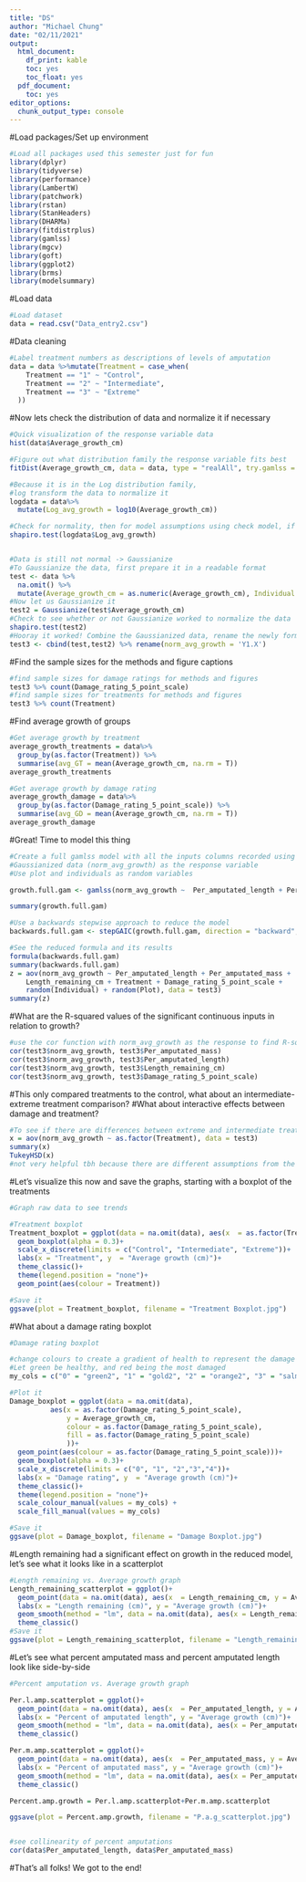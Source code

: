 ---
title: "DS"
author: "Michael Chung"
date: "02/11/2021"
output: 
  html_document:
    df_print: kable
    toc: yes
    toc_float: yes
  pdf_document:
    toc: yes
editor_options:
  chunk_output_type: console
---
#Load packages/Set up environment
```{r message=FALSE, warning=FALSE}
#Load all packages used this semester just for fun
library(dplyr)
library(tidyverse)
library(performance)
library(LambertW)
library(patchwork)
library(rstan)
library(StanHeaders)
library(DHARMa)
library(fitdistrplus)
library(gamlss)
library(mgcv)
library(goft)
library(ggplot2)
library(brms)
library(modelsummary)
```

#Load data
```{r message=FALSE, warning=FALSE}
#Load dataset 
data = read.csv("Data_entry2.csv")
```

#Data cleaning
```{r message=FALSE, warning=FALSE}
#Label treatment numbers as descriptions of levels of amputation 
data = data %>%mutate(Treatment = case_when(
    Treatment == "1" ~ "Control",
    Treatment == "2" ~ "Intermediate",
    Treatment == "3" ~ "Extreme"
  ))
```


#Now lets check the distribution of data and normalize it if necessary
```{r message=FALSE, warning=FALSE}

#Quick visualization of the response variable data
hist(data$Average_growth_cm)

#Figure out what distribution family the response variable fits best
fitDist(Average_growth_cm, data = data, type = "realAll", try.gamlss = T)

#Because it is in the Log distribution family,
#log transform the data to normalize it
logdata = data%>%
  mutate(Log_avg_growth = log10(Average_growth_cm))

#Check for normality, then for model assumptions using check model, if normal, use lm 
shapiro.test(logdata$Log_avg_growth)


#Data is still not normal -> Gaussianize
#To Gaussianize the data, first prepare it in a readable format
test <- data %>% 
  na.omit() %>%
  mutate(Average_growth_cm = as.numeric(Average_growth_cm), Individual = as.factor(Individual), Plot = as.factor(Plot))
#Now let us Gaussianize it 
test2 = Gaussianize(test$Average_growth_cm)
#Check to see whether or not Gaussianize worked to normalize the data 
shapiro.test(test2)
#Hooray it worked! Combine the Gaussianized data, rename the newly formed column
test3 <- cbind(test,test2) %>% rename(norm_avg_growth = 'Y1.X')
```

#Find the sample sizes for the methods and figure captions 
```{r}

#find sample sizes for damage ratings for methods and figures
test3 %>% count(Damage_rating_5_point_scale)
#find sample sizes for treatments for methods and figures
test3 %>% count(Treatment)

```

#Find average growth of groups
```{r}
#Get average growth by treatment 
average_growth_treatments = data%>%
  group_by(as.factor(Treatment)) %>%
  summarise(avg_GT = mean(Average_growth_cm, na.rm = T))
average_growth_treatments

#Get average growth by damage rating 
average_growth_damage = data%>%
  group_by(as.factor(Damage_rating_5_point_scale)) %>%
  summarise(avg_GD = mean(Average_growth_cm, na.rm = T))
average_growth_damage

```


#Great! Time to model this thing
```{r message=FALSE, warning=FALSE}
#Create a full gamlss model with all the inputs columns recorded using test3 as the data set
#Gaussianized data (norm_avg_growth) as the response variable
#Use plot and individuals as random variables

growth.full.gam <- gamlss(norm_avg_growth ~  Per_amputated_length + Per_amputated_mass + Length_remaining_cm  + Mass_remaining_g + Amputated_mass_g + Amputated_length_cm +  Initial_mass_g + Treatment + Initial_length_cm + Holdfast_presence_absence + Treatment:Damage_rating_5_point_scale + Damage_rating_5_point_scale + random(Individual) + random(Plot), data = test3, control = gamlss.control(n.cyc = 150))

summary(growth.full.gam)

#Use a backwards stepwise approach to reduce the model
backwards.full.gam <- stepGAIC(growth.full.gam, direction = "backward", trace = F)

#See the reduced formula and its results
formula(backwards.full.gam)
summary(backwards.full.gam)
z = aov(norm_avg_growth ~ Per_amputated_length + Per_amputated_mass + 
    Length_remaining_cm + Treatment + Damage_rating_5_point_scale + 
    random(Individual) + random(Plot), data = test3)
summary(z)
```

#What are the R-squared values of the significant continuous inputs in relation to growth?
```{r}
#use the cor function with norm_avg_growth as the response to find R-squared values
cor(test3$norm_avg_growth, test3$Per_amputated_mass)
cor(test3$norm_avg_growth, test3$Per_amputated_length)
cor(test3$norm_avg_growth, test3$Length_remaining_cm)
cor(test3$norm_avg_growth, test3$Damage_rating_5_point_scale)
```

#This only compared treatments to the control, what about an intermediate-extreme treatment comparison?
#What about interactive effects between damage and treatment?
```{r message=FALSE, warning=FALSE}
#To see if there are differences between extreme and intermediate treatments, run a TukeyHSD
x = aov(norm_avg_growth ~ as.factor(Treatment), data = test3)
summary(x)
TukeyHSD(x)
#not very helpful tbh because there are different assumptions from the gamlss model 
```

#Let's visualize this now and save the graphs, starting with a boxplot of the treatments 
```{r message=FALSE, warning=FALSE}
#Graph raw data to see trends 

#Treatment boxplot
Treatment_boxplot = ggplot(data = na.omit(data), aes(x  = as.factor(Treatment), y = Average_growth_cm, colour = Treatment, fill = Treatment))+
  geom_boxplot(alpha = 0.3)+
  scale_x_discrete(limits = c("Control", "Intermediate", "Extreme"))+
  labs(x = "Treatment", y  = "Average growth (cm)")+
  theme_classic()+ 
  theme(legend.position = "none")+
  geom_point(aes(colour = Treatment))

#Save it
ggsave(plot = Treatment_boxplot, filename = "Treatment Boxplot.jpg")
```

#What about a damage rating boxplot
```{r message=FALSE, warning=FALSE}
#Damage rating boxplot

#change colours to create a gradient of health to represent the damage ratings
#Let green be healthy, and red being the most damaged
my_cols = c("0" = "green2", "1" = "gold2", "2" = "orange2", "3" = "salmon2", "4" = "red2") 

#Plot it
Damage_boxplot = ggplot(data = na.omit(data),
          aes(x = as.factor(Damage_rating_5_point_scale), 
              y = Average_growth_cm,
              colour = as.factor(Damage_rating_5_point_scale),
              fill = as.factor(Damage_rating_5_point_scale)
              ))+
  geom_point(aes(colour = as.factor(Damage_rating_5_point_scale)))+
  geom_boxplot(alpha = 0.3)+
  scale_x_discrete(limits = c("0", "1", "2","3","4"))+
  labs(x = "Damage rating", y  = "Average growth (cm)")+
  theme_classic()+ 
  theme(legend.position = "none")+
  scale_colour_manual(values = my_cols) +
  scale_fill_manual(values = my_cols)

#Save it
ggsave(plot = Damage_boxplot, filename = "Damage Boxplot.jpg")
```

#Length remaining had a significant effect on growth  in the reduced model, let's see what it looks like in a scatterplot
```{r message=FALSE, warning=FALSE}
#Length remaining vs. Average growth graph
Length_remaining_scatterplot = ggplot()+
  geom_point(data = na.omit(data), aes(x  = Length_remaining_cm, y = Average_growth_cm))+
  labs(x = "Length remaining (cm)", y = "Average growth (cm)")+
  geom_smooth(method = "lm", data = na.omit(data), aes(x = Length_remaining_cm, y = Average_growth_cm), colour = "red2")+
  theme_classic()
#Save it
ggsave(plot = Length_remaining_scatterplot, filename = "Length_remaining_scatterplot.jpg")
```

#Let's see what percent amputated mass and percent amputated length look like side-by-side
```{r message=FALSE, warning=FALSE}
#Percent amputation vs. Average growth graph

Per.l.amp.scatterplot = ggplot()+
  geom_point(data = na.omit(data), aes(x  = Per_amputated_length, y = Average_growth_cm))+
  labs(x = "Percent of amputated length", y = "Average growth (cm)")+
  geom_smooth(method = "lm", data = na.omit(data), aes(x = Per_amputated_length, y = Average_growth_cm))+
  theme_classic()

Per.m.amp.scatterplot = ggplot()+
  geom_point(data = na.omit(data), aes(x  = Per_amputated_mass, y = Average_growth_cm))+
  labs(x = "Percent of amputated mass", y = "Average growth (cm)")+
  geom_smooth(method = "lm", data = na.omit(data), aes(x = Per_amputated_mass, y = Average_growth_cm))+
  theme_classic()

Percent.amp.growth = Per.l.amp.scatterplot+Per.m.amp.scatterplot

ggsave(plot = Percent.amp.growth, filename = "P.a.g_scatterplot.jpg")


#see collinearity of percent amputations
cor(data$Per_amputated_length, data$Per_amputated_mass)
```

#That's all folks! We got to the end!